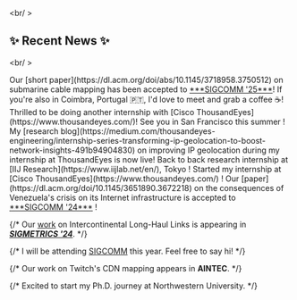 <br/ >
## ✨ Recent News ✨
<br/ >

<NewsItem date="Feb. 2025">
  Our [short paper](https://dl.acm.org/doi/abs/10.1145/3718958.3750512) on submarine cable mapping has been accepted to <u>***SIGCOMM '25***</u>! If you're also in Coimbra, Portugal 🇵🇹, I'd love to meet and grab a coffee ☕️!    
</NewsItem>

<NewsItem date="Feb. 2025">
  Thrilled to be doing another internship with [Cisco ThousandEyes](https://www.thousandeyes.com/)! See you in San Francisco this summer !   
</NewsItem>

<NewsItem date="Dec. 2024">
  My [research blog](https://medium.com/thousandeyes-engineering/internship-series-transforming-ip-geolocation-to-boost-network-insights-491b94904830) on improving IP geolocation during my internship at ThousandEyes is now live! 
</NewsItem>

<NewsItem date="Aug. 2024">
  Back to back research internship at [IIJ Research](https://www.iijlab.net/en/), Tokyo !    
</NewsItem>

<NewsItem date="May. 2024">
  Started my internship at [Cisco ThousandEyes](https://www.thousandeyes.com/) !  
</NewsItem>

<NewsItem date="May. 2024">
  Our [paper](https://dl.acm.org/doi/10.1145/3651890.3672218) on the consequences of Venezuela's crisis on its Internet infrastructure is accepted to <u>***SIGCOMM '24***</u> !   
</NewsItem>

{/* <NewsItem date="Oct. 2023">
  Our [work](https://dl.acm.org/doi/pdf/10.1145/3626778) on Intercontinental Long-Haul Links is appearing in <u>***SIGMETRICS '24***</u>. 
</NewsItem> */}

{/* <NewsItem date="Sep. 2023">
  I will be attending [SIGCOMM](https://example.com) this year. Feel free to say hi!
</NewsItem> */}

{/* <NewsItem date="Dec. 2022">
  Our work on Twitch's CDN mapping appears in **AINTEC**.
</NewsItem> */}

{/* <NewsItem date="Sep. 2022">
  Excited to start my Ph.D. journey at Northwestern University.
</NewsItem> */}